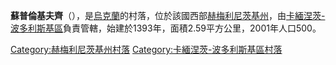 {{coord|48|44|53|N|26|45|59|E|scale:100000|display=title}}

'''蘇普倫基夫齊'''（{{lang-uk|Супрунківці}}），是[[烏克蘭|烏克蘭]]的村落，位於該國西部[[赫梅利尼茨基州|赫梅利尼茨基州]]，由[[卡緬涅茨-波多利斯基區|卡緬涅茨-波多利斯基區]]負責管轄，始建於1393年，面積2.59平方公里，2001年人口500。

{{DEFAULTSORT:Супрунківці}}
[[Category:赫梅利尼茨基州村落|Category:赫梅利尼茨基州村落]]
[[Category:卡緬涅茨-波多利斯基區村落|Category:卡緬涅茨-波多利斯基區村落]]


{{Khmelnytskyi-geo-stub}}